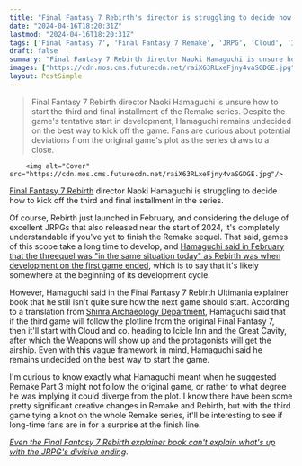 ```yaml
---
title: "Final Fantasy 7 Rebirth's director is struggling to decide how to kick off the JRPG's final installment"
date: "2024-04-16T18:20:31Z"
lastmod: "2024-04-16T18:20:31Z"
tags: ['Final Fantasy 7', 'Final Fantasy 7 Remake', 'JRPG', 'Cloud', 'Icicle Inn', 'Great Cavity', 'Weapons']
draft: false
summary: "Final Fantasy 7 Rebirth director Naoki Hamaguchi is unsure how to start the third and final installment of the Remake series. Despite the game's tentative start in development, Hamaguchi remains undecided on the best way to kick off the game. Fans are curious about potential deviations from the original game's plot as the series draws to a close."
images: ["https://cdn.mos.cms.futurecdn.net/raiX63RLxeFjny4vaSGDGE.jpg"]
layout: PostSimple
---
```

> Final Fantasy 7 Rebirth director Naoki Hamaguchi is unsure how to start the third and final installment of the Remake series. Despite the game's tentative start in development, Hamaguchi remains undecided on the best way to kick off the game. Fans are curious about potential deviations from the original game's plot as the series draws to a close.


        <img alt="Cover" src="https://cdn.mos.cms.futurecdn.net/raiX63RLxeFjny4vaSGDGE.jpg"/>
        
[<u>Final Fantasy 7 Rebirth</u>](https://www.gamesradar.com/final-fantasy-7-rebirth-guide/) director Naoki Hamaguchi is struggling to decide how to kick off the third and final installment in the series.

Of course, Rebirth just launched in February, and considering the deluge of excellent JRPGs that also released near the start of 2024, it's completely understandable if you've yet to finish the Remake sequel. That said, games of this scope take a long time to develop, and [Hamaguchi said in February that the threequel was "in the same situation today" as Rebirth was when development on the first game ended](https://www.gamesradar.com/final-fantasy-7-remake-part-3-is-in-the-same-situation-today-as-rebirth-was-when-development-on-the-first-game-ended/), which is to say that it's likely somewhere at the beginning of its development cycle.

However, Hamaguchi said in the Final Fantasy 7 Rebirth Ultimania explainer book that he still isn't quite sure how the next game should start. According to a translation from [Shinra Archaeology Department](https://twitter.com/ShinraArch/status/1780229164320120840), Hamaguchi said that if the third game will follow the plotline from the original Final Fantasy 7, then it'll start with Cloud and co. heading to Icicle Inn and the Great Cavity, after which the Weapons will show up and the protagonists will get the airship. Even with this vague framework in mind, Hamaguchi said he remains undecided on the best way to start the game.

I'm curious to know exactly what Hamaguchi meant when he suggested Remake Part 3 might not follow the original game, or rather to what degree he was implying it could diverge from the plot. I know there have been some pretty significant creative changes in Remake and Rebirth, but with the third game tying a knot on the whole Remake series, it'll be interesting to see if long-time fans are in for a surprise at the finish line.

[<em>Even the Final Fantasy 7 Rebirth explainer book can't explain what's up with the JRPG's divisive ending</em>](https://www.gamesradar.com/even-the-final-fantasy-7-rebirth-explainer-book-cant-explain-whats-up-with-the-jrpgs-divisive-ending/).
        